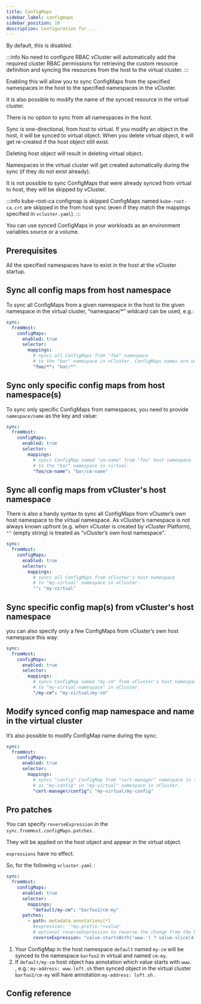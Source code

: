 ```yaml
---
title: ConfigMaps
sidebar_label: configmaps
sidebar_position: 10
description: Configuration for ...
---
```



By default, this is disabled.

:::info No need to configure RBAC
vCluster will automatically add the required cluster RBAC permissions for retrieving the custom resource definition and syncing the resources from the host to the virtual cluster.
:::

Enabling this will allow you to sync ConfigMaps from the specified namespaces in the host to the specified namespaces in the vCluster.

It is also possible to modify the name of the synced resource in the virtual cluster.

There is no option to sync from all namespaces in the host.

Sync is one-directional, from host to virtual. If you modify an object in the host, it will be synced to virtual object. When you delete virtual object, it will get re-created if the host object still exist.

Deleting host object will result in deleting virtual object.

Namespaces in the virtual cluster will get created automatically during the sync (if they do not exist already).

It is not possible to sync ConfigMaps that were already synced from virtual to host, they will be skipped by vCluster.

:::info kube-root-ca configmap is skipped
ConfigMaps named `kube-root-ca.crt` are skipped in the from host sync (even if they match the mappings specified in `vcluster.yaml`).
:::

You can use synced ConfigMaps in your workloads as an environment variables source or a volume.

## Prerequisites
All the specified namespaces have to exist in the host at the vCluster startup.


## Sync all config maps from host namespace
To sync all ConfigMaps from a given namespace in the host to the given namespace in the virtual cluster, “namespace/*” wildcard can be used, e.g.:

```yaml
sync:
  fromHost:
    configMaps:
      enabled: true
      selector:
        mappings:
          # syncs all ConfigMaps from "foo" namespace
          # to the "bar" namespace in vCluster. ConfigMaps names are unchanged.
          "foo/*": "bar/*"
```

## Sync only specific config maps from host namespace(s)
To sync only specific ConfigMaps from namespaces, you need to provide `namespace/name` as the key and value:

```yaml
sync:
  fromHost:
    configMaps:
      enabled: true
      selector:
        mappings:
          # syncs ConfigMap named "cm-name" from "foo" host namespace
          # to the "bar" namespace in virtual.
          "foo/cm-name": "bar/cm-name"
```

## Sync all config maps from vCluster's host namespace
There is also a handy syntax to sync all ConfigMaps from vCluster’s own host namespace to the virtual namespace. As vCluster’s namespace is not always known upfront (e.g. when vCluster is created by vCluster Platform), `""` (empty string) is treated as “vCluster’s own host namespace”.

```yaml
sync:
  fromHost:
    configMaps:
      enabled: true
      selector:
        mappings:
          # syncs all ConfigMaps from vCluster's host namespace
          # to "my-virtual" namespace in vCluster.
          "": "my-virtual"
```

## Sync specific config map(s) from vCluster's host namespace
you can also specify only a few ConfigMaps from vCluster’s own host namespace this way:

```yaml
sync:
  fromHost:
    configMaps:
      enabled: true
      selector:
        mappings:
          # syncs ConfigMap named "my-cm" from vCluster's host namespace
          # to "my-virtual-namespace" in vCluster.
          "/my-cm": "my-virtual/my-cm"
```

## Modify synced config map namespace and name in the virtual cluster
It’s also possible to modify ConfigMap name during the sync:

```yaml
sync:
  fromHost:
    configMaps:
      enabled: true
      selector:
        mappings:
          # syncs "config" ConfigMap from "cert-manager" namespace in the host
          # as "my-config" in "my-virtual" namespace in vCluster.
          "cert-manager/config": "my-virtual/my-config"
```

## Pro patches

<ProAdmonition/>

You can specify `reverseExpression` in the `sync.fromHost.configMaps.patches` .

They will be applied on the host object and appear in the virtual object.

`expressions` have no effect.

So, for the following `vcluster.yaml` :

```yaml
sync:
  fromHost:
    configMaps:
      enabled: true
      selector:
        mappings:
          "default/my-cm": "barfoo2/cm-my"
      patches:
        - path: metadata.annotations[*]
          #expression: '"my-prefix-"+value'
          # optional reverseExpression to reverse the change from the host cluster
          reverseExpression: "value.startsWith('www.') ? value.slice(4) : value"
```

1. Your ConfigMap in the host namespace `default` named `my-cm` will be synced to the namespace `barfoo2` in virtual and named `cm-my`.
2. If `default/my-cm` host object has annotation which value starts with `www.` , e.g.: `my-address: www.loft.sh` then synced object in the virtual cluster `barfoo2/cm-my` will have annotation `my-address: loft.sh` .


<FromHostConfigMapExample />

## Config reference

<EnableSwitch/>
